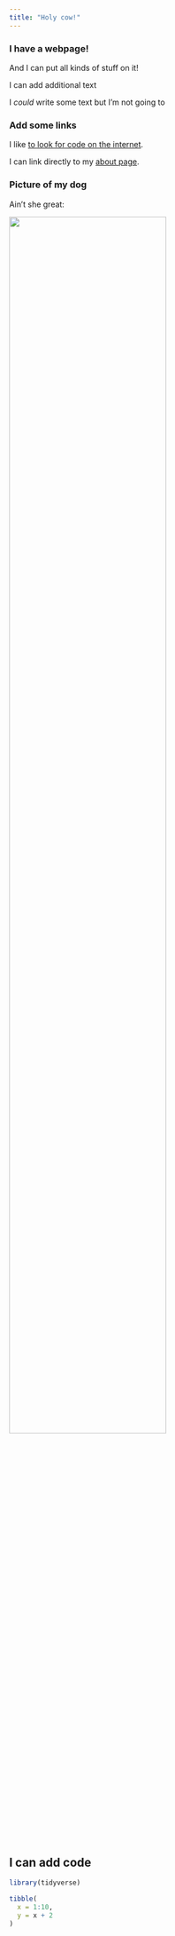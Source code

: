 ```yaml
---
title: "Holy cow!"
---
```


### I have a webpage!

And I can put all kinds of stuff on it!

I can add additional text

I *could* write some text but I'm not going to


### Add some links

I like [to look for code on the internet](https://google.com).

I can link directly to my [about page](about.html).


### Picture of my dog

Ain't she great:

<img src="images/image.jpg" style="width:75%">


## I can add code

```r
library(tidyverse)

tibble(
  x = 1:10,
  y = x + 2
)
```

